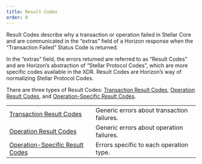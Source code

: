 ```yaml
---
title: Result Codes
order: 0
---
```



Result Codes describe why a transaction or operation failed in Stellar Core and are communicated in the “extras” field of a Horizon response when the “Transaction Failed” Status Code is returned.

In the “extras” field, the errors returned are referred to as “Result Codes” and are Horizon’s abstraction of “Stellar Protocol Codes”, which are more specific codes available in the XDR. Result Codes are Horizon’s way of normalizing Stellar Protocol Codes.

There are three types of Result Codes: [Transaction Result Codes](./transaction-result-codes.mdx), [Operation Result Codes](./operation-result-codes.mdx), and [Operation-Specific Result Codes](/operation-specific-result-codes/index.mdx).

<NavTable title="Result Code Types">

|  |  |
| --- | --- |
| [Transaction Result Codes](./transaction-result-codes.mdx) | Generic errors about transaction failures. |
| [Operation Result Codes](./operation-result-codes.mdx) | Generic errors about operation failures. |
| [Operation-Specific Result Codes](/operation-specific-result-codes/index.mdx) | Errors specific to each operation type. |

</NavTable>
